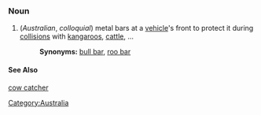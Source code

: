 ===Noun===

#(''Australian'', ''colloquial'') metal bars at a [[vehicle]]'s front to protect it during [[collision]]s with [[kangaroo]]s, [[cattle]], ...
#:'''Synonyms:''' [[bull bar]], [[roo bar]]

====See Also====
[[cow catcher]]
[[Category:Australia]]